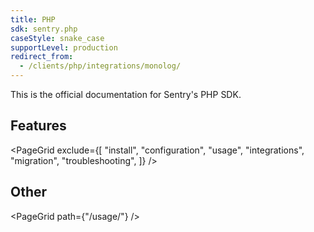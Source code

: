 ```yaml
---
title: PHP
sdk: sentry.php
caseStyle: snake_case
supportLevel: production
redirect_from:
  - /clients/php/integrations/monolog/
---
```


This is the official documentation for Sentry's PHP SDK.

## Features

<PageGrid
  exclude={[
    "install",
    "configuration",
    "usage",
    "integrations",
    "migration",
    "troubleshooting",
  ]}
/>

## Other

<PageGrid path={"/usage/"} />
